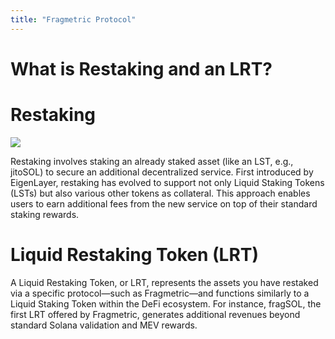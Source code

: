 ```yaml
---
title: "Fragmetric Protocol"
---
```


# **What is Restaking and an LRT?**

# Restaking

<Frame>
  <img src="/images/fragmetric_protocol_1.png" />
</Frame>

Restaking involves staking an already staked asset (like an LST, e.g., jitoSOL) to secure an additional decentralized service. First introduced by EigenLayer, restaking has evolved to support not only Liquid Staking Tokens (LSTs) but also various other tokens as collateral. This approach enables users to earn additional fees from the new service on top of their standard staking rewards.

&#x20; &#x20;

# Liquid Restaking Token (LRT)

A Liquid Restaking Token, or LRT, represents the assets you have restaked via a specific protocol—such as Fragmetric—and functions similarly to a Liquid Staking Token within the DeFi ecosystem. For instance, fragSOL, the first LRT offered by Fragmetric, generates additional revenues beyond standard Solana validation and MEV rewards.

&#x20; &#x20;